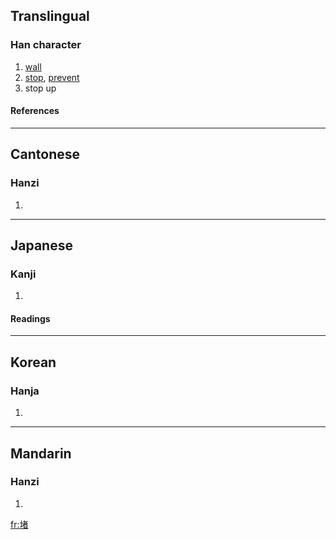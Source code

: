 ==Translingual==
===Han character===
{{Han char|rn=32|rad=土|as=09|sn=12|four=4416<sub>0</sub>|canj=土十大日 (GJKA)}}
# [[wall]]
# [[stop]], [[prevent]]
# stop up
====References====
{{Han ref|kx=0234.090|dkj=05279|dj=0472.030|hdz=10448.070|uh=5835|ud=22581|bh=B0F4|bd=45300}}
----
==Cantonese==
===Hanzi===
{{yue-hanzi|jyut=|y=dou2}}
# {{defn|Cantonese}}
----
==Japanese==
===Kanji===
{{ja-kanji|grade=|rs=土09}}
# {{defn|Japanese}} 
====Readings====
{{ja-readings|on=[[と]] (to)|kun=[[かき]] (kaki)}}
----
==Korean==
===Hanja===
{{ko-hanja|hangeul=도|rv=do|mr=to}}
# {{defn|Korean}}
----
==Mandarin==
===Hanzi===
{{cmn-hanzi|pin=[[dǔ]] ([[du3]]), [[pǒu]] ([[pou3]])|wg=tu<sup>3</sup>, p'ou<sup>3</sup>}}
# {{defn|Mandarin}}

[[fr:堵]]